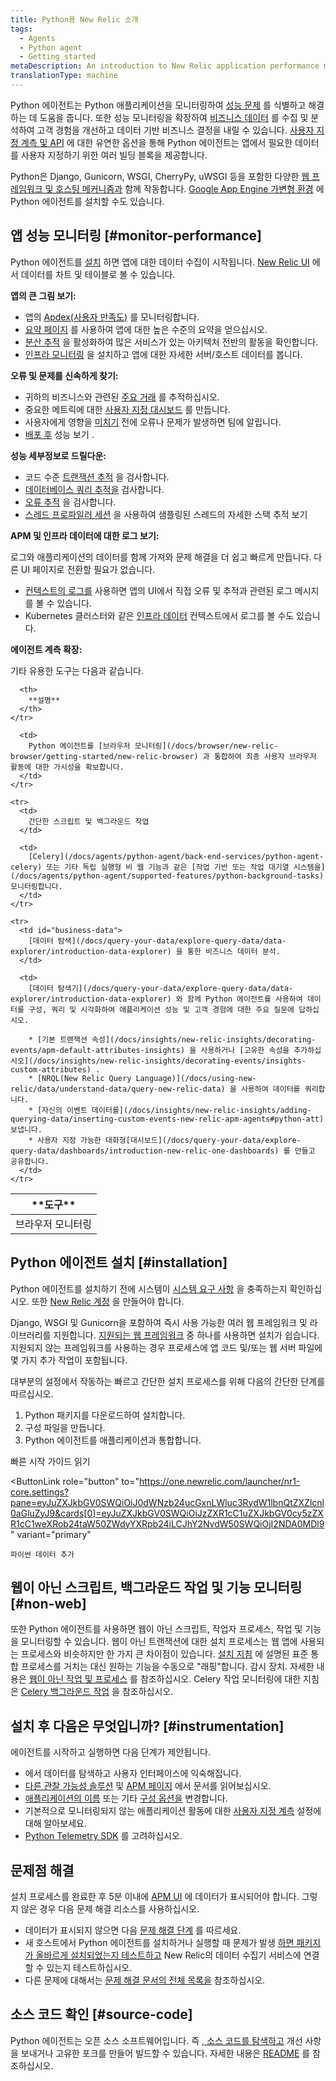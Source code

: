 ```yaml
---
title: Python용 New Relic 소개
tags:
  - Agents
  - Python agent
  - Getting started
metaDescription: An introduction to New Relic application performance monitoring (APM) for Python applications.
translationType: machine
---
```


Python 에이전트는 Python 애플리케이션을 모니터링하여 [성능 문제](#monitor-performance) 를 식별하고 해결하는 데 도움을 줍니다. 또한 성능 모니터링을 확장하여 [비즈니스 데이터](#business-data) 를 수집 및 분석하여 고객 경험을 개선하고 데이터 기반 비즈니스 결정을 내릴 수 있습니다. [사용자 지정 계측 및 API](/docs/agents/python-agent/custom-instrumentation/python-custom-instrumentation) 에 대한 유연한 옵션을 통해 Python 에이전트는 앱에서 필요한 데이터를 사용자 지정하기 위한 여러 빌딩 블록을 제공합니다.

Python은 Django, Gunicorn, WSGI, CherryPy, uWSGI 등을 포함한 다양한 [웹 프레임워크 및 호스팅 메커니즘과](/docs/agents/python-agent/getting-started/instrumented-python-packages) 함께 작동합니다. [Google App Engine 가변형 환경](/docs/agents/python-agent/hosting-services/install-new-relic-python-agent-gae-flexible-environment) 에 Python 에이전트를 설치할 수도 있습니다.

## 앱 성능 모니터링 [#monitor-performance]

Python 에이전트를 [설치](#installation) 하면 앱에 대한 데이터 수집이 시작됩니다. [New Relic UI](/docs/new-relic-one/use-new-relic-one/get-started/introduction-new-relic-one) 에서 데이터를 차트 및 테이블로 볼 수 있습니다.

**앱의 큰 그림 보기:**

* 앱의 [Apdex(사용자 만족도)](/docs/apm/new-relic-apm/apdex/apdex-measuring-user-satisfaction) 를 모니터링합니다.
* [요약 페이지](/docs/apm/applications-menu/monitoring/apm-overview-page) 를 사용하여 앱에 대한 높은 수준의 요약을 얻으십시오.
* [분산 추적](/docs/apm/distributed-tracing/getting-started/introduction-distributed-tracing) 을 활성화하여 많은 서비스가 있는 아키텍처 전반의 활동을 확인합니다.
* [인프라 모니터링](/docs/infrastructure/new-relic-infrastructure/getting-started/introduction-new-relic-infrastructure) 을 설치하고 앱에 대한 자세한 서버/호스트 데이터를 봅니다.

**오류 및 문제를 신속하게 찾기:**

* 귀하의 비즈니스와 관련된 [주요 거래](/docs/apm/transactions/key-transactions/key-transactions-tracking-important-transactions-or-events) 를 추적하십시오.
* 중요한 메트릭에 대한 [사용자 지정 대시보드](/docs/dashboards/new-relic-dashboards/custom-dashboards/custom-dashboards) 를 만듭니다.
* 사용자에게 영향을 [미치기](/docs/alerts/alert-policies/understanding-alert-policies/alerting-new-relic) 전에 오류나 문제가 발생하면 팀에 알립니다.
* [배포 후](/docs/apm/applications-menu/events/deployments-page) 성능 보기 .

**성능 세부정보로 드릴다운:**

* 코드 수준 [트랜잭션 추적](/docs/apm/transactions/transaction-traces/transaction-traces) 을 검사합니다.
* [데이터베이스 쿼리 추적을](/apm/transactions/transaction-traces/troubleshoot-sql-statements) 검사합니다.
* [오류 추적](/docs/apm/applications-menu/events/view-apm-error-analytics) 을 검사합니다.
* [스레드 프로파일러 세션](/docs/apm/applications-menu/events/thread-profiler-tool) 을 사용하여 샘플링된 스레드의 자세한 스택 추적 보기

**APM 및 인프라 데이터에 대한 로그 보기:**

로그와 애플리케이션의 데이터를 함께 가져와 문제 해결을 더 쉽고 빠르게 만듭니다. 다른 UI 페이지로 전환할 필요가 없습니다.

* [컨텍스트의 로그를](/docs/logs/logs-context/configure-logs-context-python/) 사용하면 앱의 UI에서 직접 오류 및 추적과 관련된 로그 메시지를 볼 수 있습니다.
* Kubernetes 클러스터와 같은 [인프라 데이터](/docs/logs/forward-logs/forward-your-logs-using-infrastructure-agent/) 컨텍스트에서 로그를 볼 수도 있습니다.

**에이전트 계측 확장:**

기타 유용한 도구는 다음과 같습니다.

<table>
  <thead>
    <tr>
      <th style={{ width: "200px" }}>
        **도구**
      </th>

      <th>
        **설명**
      </th>
    </tr>
  </thead>

  <tbody>
    <tr>
      <td>
        브라우저 모니터링
      </td>

      <td>
        Python 에이전트를 [브라우저 모니터링](/docs/browser/new-relic-browser/getting-started/new-relic-browser) 과 통합하여 최종 사용자 브라우저 활동에 대한 가시성을 확보합니다.
      </td>
    </tr>

    <tr>
      <td>
        간단한 스크립트 및 백그라운드 작업
      </td>

      <td>
        [Celery](/docs/agents/python-agent/back-end-services/python-agent-celery) 또는 기타 독립 실행형 비 웹 기능과 같은 [작업 기반 또는 작업 대기열 시스템을](/docs/agents/python-agent/supported-features/python-background-tasks) 모니터링합니다.
      </td>
    </tr>

    <tr>
      <td id="business-data">
        [데이터 탐색](/docs/query-your-data/explore-query-data/data-explorer/introduction-data-explorer) 을 통한 비즈니스 데이터 분석.
      </td>

      <td>
        [데이터 탐색기](/docs/query-your-data/explore-query-data/data-explorer/introduction-data-explorer) 와 함께 Python 에이전트를 사용하여 데이터를 구성, 쿼리 및 시각화하여 애플리케이션 성능 및 고객 경험에 대한 주요 질문에 답하십시오.

        * [기본 트랜잭션 속성](/docs/insights/new-relic-insights/decorating-events/apm-default-attributes-insights) 을 사용하거나 [고유한 속성을 추가하십시오](/docs/insights/new-relic-insights/decorating-events/insights-custom-attributes) .
        * [NRQL(New Relic Query Language)](/docs/using-new-relic/data/understand-data/query-new-relic-data) 을 사용하여 데이터를 쿼리합니다.
        * [자신의 이벤트 데이터를](/docs/insights/new-relic-insights/adding-querying-data/inserting-custom-events-new-relic-apm-agents#python-att) 보냅니다.
        * 사용자 지정 가능한 대화형[대시보드](/docs/query-your-data/explore-query-data/dashboards/introduction-new-relic-one-dashboards) 를 만들고 공유합니다.
      </td>
    </tr>
  </tbody>
</table>

## Python 에이전트 설치 [#installation]

Python 에이전트를 설치하기 전에 시스템이 [시스템 요구 사항](/docs/agents/python-agent/getting-started/compatibility-requirements-python-agent) 을 충족하는지 확인하십시오. 또한 [New Relic 계정](https://newrelic.com/signup) 을 만들어야 합니다.

Django, WSGI 및 Gunicorn을 포함하여 즉시 사용 가능한 여러 웹 프레임워크 및 라이브러리를 지원합니다. [지원되는 웹 프레임워크](/docs/agents/python-agent/getting-started/instrumented-python-packages) 중 하나를 사용하면 설치가 쉽습니다. 지원되지 않는 프레임워크를 사용하는 경우 프로세스에 앱 코드 및/또는 웹 서버 파일에 몇 가지 추가 작업이 포함됩니다.

대부분의 설정에서 작동하는 빠르고 간단한 설치 프로세스를 위해 다음의 간단한 단계를 따르십시오.

1. Python 패키지를 다운로드하여 설치합니다.
2. 구성 파일을 만듭니다.
3. Python 에이전트를 애플리케이션과 통합합니다.

<ButtonGroup>
  <ButtonLink
    role="button"
    to="/docs/agents/python-agent/getting-started/python-agent-quick-start"
    variant="link"
  >
    빠른 시작 가이드 읽기
  </ButtonLink>

  <ButtonLink
    role="button"
    to="https://one.newrelic.com/launcher/nr1-core.settings?pane=eyJuZXJkbGV0SWQiOiJ0dWNzb24ucGxnLWluc3RydW1lbnQtZXZlcnl0aGluZyJ9&cards[0]=eyJuZXJkbGV0SWQiOiJzZXR1cC1uZXJkbGV0cy5zZXR1cC1weXRob24taW50ZWdyYXRpb24iLCJhY2NvdW50SWQiOjI2NDA0MDl9"
    variant="primary"
  >
    파이썬 데이터 추가
  </ButtonLink>
</ButtonGroup>

## 웹이 아닌 스크립트, 백그라운드 작업 및 기능 모니터링 [#non-web]

또한 Python 에이전트를 사용하면 웹이 아닌 스크립트, 작업자 프로세스, 작업 및 기능을 모니터링할 수 있습니다. 웹이 아닌 트랜잭션에 대한 설치 프로세스는 웹 앱에 사용되는 프로세스와 비슷하지만 한 가지 큰 차이점이 있습니다. [설치 지침](/docs/agents/python-agent/getting-started/python-agent-quick-start) 에 설명된 표준 통합 프로세스를 거치는 대신 원하는 기능을 수동으로 "래핑"합니다. 감시 장치. 자세한 내용은 [웹이 아닌 작업 및 프로세스](/docs/agents/python-agent/supported-features/python-background-tasks) 를 참조하십시오. Celery 작업 모니터링에 대한 지침은 [Celery 백그라운드 작업](/docs/agents/python-agent/back-end-services/python-agent-celery) 을 참조하십시오.

## 설치 후 다음은 무엇입니까? [#instrumentation]

에이전트를 시작하고 실행하면 다음 단계가 제안됩니다.

* 에서 데이터를 탐색하고 사용자 인터페이스에 익숙해집니다.
* [다른 관찰 가능성 솔루션](/docs/full-stack-observability/monitor-everything/get-started-new-relic-monitoring-tools/get-started-full-stack-observability) 및 [APM 페이지](/docs/apm) 에서 문서를 읽어보십시오.
* [애플리케이션의 이름](/docs/agents/manage-apm-agents/app-naming/rename-your-application) 또는 기타 [구성 옵션을](/docs/agents/python-agent/installation-configuration/python-agent-configuration) 변경합니다.
* 기본적으로 모니터링되지 않는 애플리케이션 활동에 대한 [사용자 지정 계측](/docs/agents/python-agent/custom-instrumentation/python-custom-instrumentation) 설정에 대해 알아보세요.
* [Python Telemetry SDK](/docs/data-ingest-apis/get-data-new-relic/new-relic-sdks/telemetry-sdks-send-custom-telemetry-data-new-relic) 를 고려하십시오.

## 문제점 해결

설치 프로세스를 완료한 후 5분 이내에 [APM UI](/docs/apm/applications-menu/monitoring/apm-overview-page) 에 데이터가 표시되어야 합니다. 그렇지 않은 경우 다음 문제 해결 리소스를 사용하십시오.

* 데이터가 표시되지 않으면 다음 [문제 해결 단계](/docs/agents/python-agent/troubleshooting/no-data-appears-python) 를 따르세요.
* 새 호스트에서 Python 에이전트를 설치하거나 실행할 때 문제가 발생 [하면 패키지가 올바르게 설치되었는지 테스트하고](/docs/agents/python-agent/installation-configuration/testing-python-agent) New Relic의 데이터 수집기 서비스에 연결할 수 있는지 테스트하십시오.
* 다른 문제에 대해서는 [문제 해결 문서의 전체 목록을](/docs/agents/python-agent/troubleshooting/) 참조하십시오.

## 소스 코드 확인 [#source-code]

Python 에이전트는 오픈 소스 소프트웨어입니다. 즉 [, 소스 코드를 탐색하고](https://github.com/newrelic/newrelic-python-agent "링크가 새 창에서 열립니다.") 개선 사항을 보내거나 고유한 포크를 만들어 빌드할 수 있습니다. 자세한 내용은 [README](https://github.com/newrelic/newrelic-python-agent/blob/main/README.rst "링크가 새 창에서 열립니다.") 를 참조하십시오.